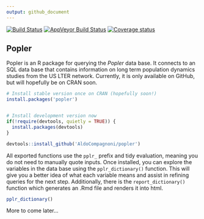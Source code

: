```yaml
---
output: github_document
---
```


<!-- README.md is generated from README.Rmd. Please edit that file -->


[![Build Status](https://travis-ci.org/AldoCompagnoni/popler.svg?branch=master)](https://travis-ci.org/AldoCompagnoni/popler)
[![AppVeyor Build Status](https://ci.appveyor.com/api/projects/status/github/AldoCompagnoni/popler?branch=master&svg=true)](https://ci.appveyor.com/project/AldoCompagnoni/popler)
[![Coverage status](https://codecov.io/gh/AldoCompagnoni/popler/branch/master/graph/badge.svg)](https://codecov.io/github/AldoCompagnoni/popler?branch=master)

## Popler

Popler is an R package for querying the _Popler_ data base. It connects to 
an SQL data base that contains information on long term population dynamics 
studies from the US LTER network. Currently, it is only available on GitHub,
but will hopefully be on CRAN soon.

```r

# Install stable version once on CRAN (hopefully soon!)
install.packages('popler')


# Install development version now
if(!require(devtools, quietly = TRUE)) {
  install.packages(devtools)
}

devtools::install_github('AldoCompagnoni/popler')


```



All exported functions use the `pplr_` prefix and tidy evaluation, meaning you 
do not need to manually quote inputs. Once installed, you can explore
the variables in the data base using the `pplr_dictionary()` function. This will 
give you a better idea of what each variable means and assist in refining queries
for the next step. Additionally, there is the `report_dictionary()` function 
which generates an .Rmd file and renders it into html. 

```r

pplr_dictionary()

```


More to come later...